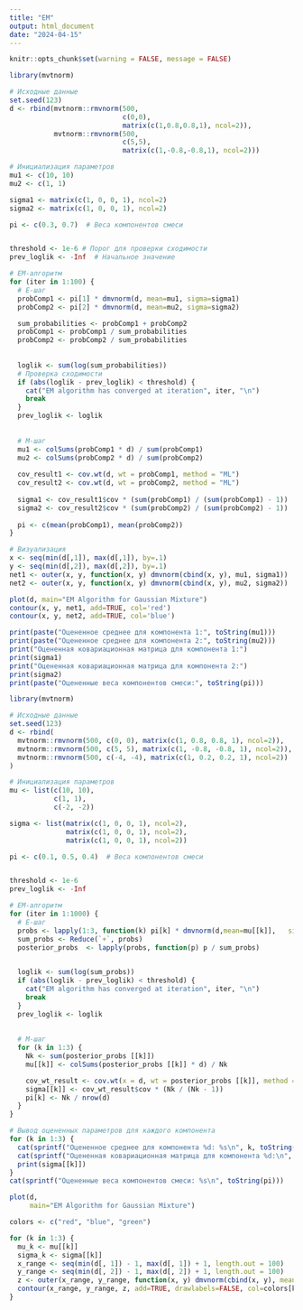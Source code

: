 ---
title: "EM"
output: html_document
date: "2024-04-15"
---

```{r setup, include=FALSE} 
knitr::opts_chunk$set(warning = FALSE, message = FALSE) 
```




```{r}
library(mvtnorm)

# Исходные данные
set.seed(123)
d <- rbind(mvtnorm::rmvnorm(500, 
                            c(0,0), 
                            matrix(c(1,0.8,0.8,1), ncol=2)),
           mvtnorm::rmvnorm(500, 
                            c(5,5), 
                            matrix(c(1,-0.8,-0.8,1), ncol=2)))

# Инициализация параметров
mu1 <- c(10, 10)
mu2 <- c(1, 1)

sigma1 <- matrix(c(1, 0, 0, 1), ncol=2)
sigma2 <- matrix(c(1, 0, 0, 1), ncol=2)

pi <- c(0.3, 0.7)  # Веса компонентов смеси


threshold <- 1e-6 # Порог для проверки сходимости
prev_loglik <- -Inf  # Начальное значение 

# EM-алгоритм
for (iter in 1:100) {
  # E-шаг
  probComp1 <- pi[1] * dmvnorm(d, mean=mu1, sigma=sigma1)
  probComp2 <- pi[2] * dmvnorm(d, mean=mu2, sigma=sigma2)

  sum_probabilities <- probComp1 + probComp2
  probComp1 <- probComp1 / sum_probabilities
  probComp2 <- probComp2 / sum_probabilities
  
  
  loglik <- sum(log(sum_probabilities))
  # Проверка сходимости
  if (abs(loglik - prev_loglik) < threshold) {
    cat("EM algorithm has converged at iteration", iter, "\n")
    break
  }
  prev_loglik <- loglik
  
  
  # M-шаг
  mu1 <- colSums(probComp1 * d) / sum(probComp1)
  mu2 <- colSums(probComp2 * d) / sum(probComp2)
  
  cov_result1 <- cov.wt(d, wt = probComp1, method = "ML")
  cov_result2 <- cov.wt(d, wt = probComp2, method = "ML")
  
  sigma1 <- cov_result1$cov * (sum(probComp1) / (sum(probComp1) - 1))  
  sigma2 <- cov_result2$cov * (sum(probComp2) / (sum(probComp2) - 1))
  
  pi <- c(mean(probComp1), mean(probComp2))
}

# Визуализация
x <- seq(min(d[,1]), max(d[,1]), by=.1)
y <- seq(min(d[,2]), max(d[,2]), by=.1)
net1 <- outer(x, y, function(x, y) dmvnorm(cbind(x, y), mu1, sigma1))
net2 <- outer(x, y, function(x, y) dmvnorm(cbind(x, y), mu2, sigma2))

plot(d, main="EM Algorithm for Gaussian Mixture")
contour(x, y, net1, add=TRUE, col='red')
contour(x, y, net2, add=TRUE, col='blue')

```
```{r}
print(paste("Оцененное среднее для компонента 1:", toString(mu1)))
print(paste("Оцененное среднее для компонента 2:", toString(mu2)))
print("Оцененная ковариационная матрица для компонента 1:")
print(sigma1)
print("Оцененная ковариационная матрица для компонента 2:")
print(sigma2)
print(paste("Оцененные веса компонентов смеси:", toString(pi)))

```



```{r}
library(mvtnorm)

# Исходные данные
set.seed(123)
d <- rbind(
  mvtnorm::rmvnorm(500, c(0, 0), matrix(c(1, 0.8, 0.8, 1), ncol=2)),
  mvtnorm::rmvnorm(500, c(5, 5), matrix(c(1, -0.8, -0.8, 1), ncol=2)),
  mvtnorm::rmvnorm(500, c(-4, -4), matrix(c(1, 0.2, 0.2, 1), ncol=2))
)

# Инициализация параметров
mu <- list(c(10, 10), 
           c(1, 1), 
           c(-2, -2))

sigma <- list(matrix(c(1, 0, 0, 1), ncol=2), 
              matrix(c(1, 0, 0, 1), ncol=2), 
              matrix(c(1, 0, 0, 1), ncol=2))

pi <- c(0.1, 0.5, 0.4)  # Веса компонентов смеси


threshold <- 1e-6
prev_loglik <- -Inf

# EM-алгоритм
for (iter in 1:1000) {
  # E-шаг
  probs <- lapply(1:3, function(k) pi[k] * dmvnorm(d,mean=mu[[k]],   sigma=sigma[[k]]))
  sum_probs <- Reduce(`+`, probs)
  posterior_probs  <- lapply(probs, function(p) p / sum_probs)

  
  loglik <- sum(log(sum_probs))
  if (abs(loglik - prev_loglik) < threshold) {
    cat("EM algorithm has converged at iteration", iter, "\n")
    break
  }
  prev_loglik <- loglik
  
  
  # M-шаг
  for (k in 1:3) {
    Nk <- sum(posterior_probs [[k]])
    mu[[k]] <- colSums(posterior_probs [[k]] * d) / Nk

    cov_wt_result <- cov.wt(x = d, wt = posterior_probs [[k]], method = "ML")
    sigma[[k]] <- cov_wt_result$cov * (Nk / (Nk - 1))  
    pi[k] <- Nk / nrow(d)
  }
}


```

```{r}
# Вывод оцененных параметров для каждого компонента
for (k in 1:3) {
  cat(sprintf("Оцененное среднее для компонента %d: %s\n", k, toString(mu[[k]])))
  cat(sprintf("Оцененная ковариационная матрица для компонента %d:\n", k))
  print(sigma[[k]])
}
cat(sprintf("Оцененные веса компонентов смеси: %s\n", toString(pi)))

```
```{r}
plot(d, 
     main="EM Algorithm for Gaussian Mixture")

colors <- c("red", "blue", "green")

for (k in 1:3) {
  mu_k <- mu[[k]]
  sigma_k <- sigma[[k]]
  x_range <- seq(min(d[, 1]) - 1, max(d[, 1]) + 1, length.out = 100)
  y_range <- seq(min(d[, 2]) - 1, max(d[, 2]) + 1, length.out = 100)
  z <- outer(x_range, y_range, function(x, y) dmvnorm(cbind(x, y), mean=mu_k, sigma=sigma_k))
  contour(x_range, y_range, z, add=TRUE, drawlabels=FALSE, col=colors[k])
}

```

